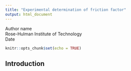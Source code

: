 ```yaml
---
title: "Experimental determination of friction factor"
output: html_document
---
```


Author name  
Rose-Hulman Institute of Technology  
Date

```r
knitr::opts_chunk$set(echo = TRUE)
```

## Introduction
